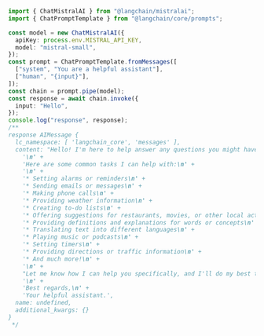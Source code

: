 ```typescript
import { ChatMistralAI } from "@langchain/mistralai";
import { ChatPromptTemplate } from "@langchain/core/prompts";

const model = new ChatMistralAI({
  apiKey: process.env.MISTRAL_API_KEY,
  model: "mistral-small",
});
const prompt = ChatPromptTemplate.fromMessages([
  ["system", "You are a helpful assistant"],
  ["human", "{input}"],
]);
const chain = prompt.pipe(model);
const response = await chain.invoke({
  input: "Hello",
});
console.log("response", response);
/**
response AIMessage {
  lc_namespace: [ 'langchain_core', 'messages' ],
  content: "Hello! I'm here to help answer any questions you might have or provide information on a variety of topics. How can I assist you today?\n" +
    '\n' +
    'Here are some common tasks I can help with:\n' +
    '\n' +
    '* Setting alarms or reminders\n' +
    '* Sending emails or messages\n' +
    '* Making phone calls\n' +
    '* Providing weather information\n' +
    '* Creating to-do lists\n' +
    '* Offering suggestions for restaurants, movies, or other local activities\n' +
    '* Providing definitions and explanations for words or concepts\n' +
    '* Translating text into different languages\n' +
    '* Playing music or podcasts\n' +
    '* Setting timers\n' +
    '* Providing directions or traffic information\n' +
    '* And much more!\n' +
    '\n' +
    "Let me know how I can help you specifically, and I'll do my best to make your day easier and more productive!\n" +
    '\n' +
    'Best regards,\n' +
    'Your helpful assistant.',
  name: undefined,
  additional_kwargs: {}
}
 */
```